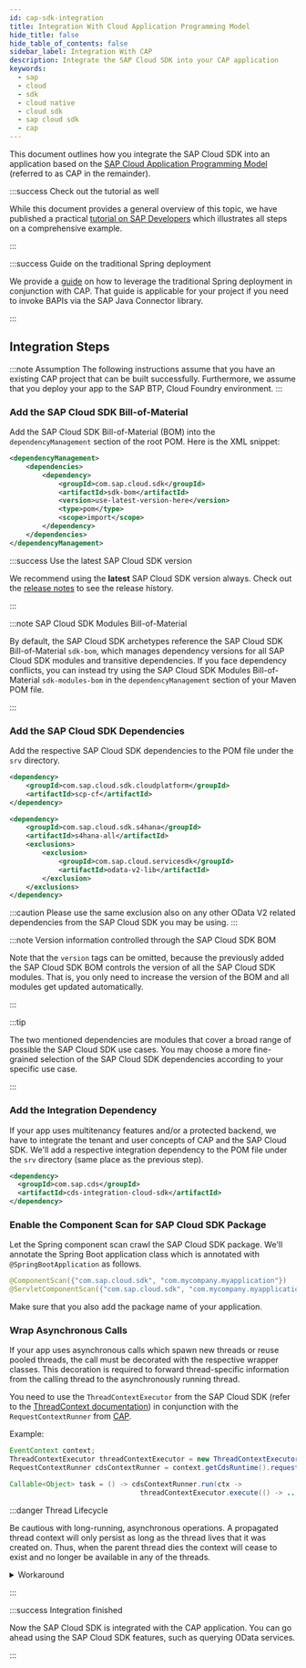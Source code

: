 ```yaml
---
id: cap-sdk-integration
title: Integration With Cloud Application Programming Model
hide_title: false
hide_table_of_contents: false
sidebar_label: Integration With CAP
description: Integrate the SAP Cloud SDK into your CAP application
keywords:
  - sap
  - cloud
  - sdk
  - cloud native
  - cloud sdk
  - sap cloud sdk
  - cap
---
```


This document outlines how you integrate the SAP Cloud SDK into an application based on the [SAP Cloud Application Programming Model](https://cap.cloud.sap/docs/) (referred to as CAP in the remainder).

:::success Check out the tutorial as well

While this document provides a general overview of this topic, we have published a practical [tutorial on SAP Developers](https://developers.sap.com/tutorials/cloudsdk-integrate-cap.html) which illustrates all steps on a comprehensive example.

:::

:::success Guide on the traditional Spring deployment

We provide a [guide](spring-boot-war-deployment) on how to leverage the traditional Spring deployment in conjunction with CAP.
That guide is applicable for your project if you need to invoke BAPIs via the SAP Java Connector library.

:::

## Integration Steps

:::note Assumption
The following instructions assume that you have an existing CAP project that can be built successfully.
Furthermore, we assume that you deploy your app to the SAP BTP, Cloud Foundry environment.
:::

### Add the SAP Cloud SDK Bill-of-Material

Add the SAP Cloud SDK Bill-of-Material (BOM) into the `dependencyManagement` section of the root POM.
Here is the XML snippet:

```xml
<dependencyManagement>
    <dependencies>
        <dependency>
            <groupId>com.sap.cloud.sdk</groupId>
            <artifactId>sdk-bom</artifactId>
            <version>use-latest-version-here</version>
            <type>pom</type>
            <scope>import</scope>
        </dependency>
    </dependencies>
</dependencyManagement>
```

:::success Use the latest SAP Cloud SDK version

We recommend using the **latest** SAP Cloud SDK version always.
Check out the [release notes](../release-notes-sap-cloud-sdk-for-java) to see the release history.

:::

:::note SAP Cloud SDK Modules Bill-of-Material

By default, the SAP Cloud SDK archetypes reference the SAP Cloud SDK Bill-of-Material `sdk-bom`, which manages dependency versions for all SAP Cloud SDK modules and transitive dependencies.
If you face dependency conflicts, you can instead try using the SAP Cloud SDK Modules Bill-of-Material `sdk-modules-bom` in the `dependencyManagement` section of your Maven POM file.

:::

### Add the SAP Cloud SDK Dependencies

Add the respective SAP Cloud SDK dependencies to the POM file under the `srv` directory.

```xml
<dependency>
    <groupId>com.sap.cloud.sdk.cloudplatform</groupId>
    <artifactId>scp-cf</artifactId>
</dependency>

<dependency>
    <groupId>com.sap.cloud.sdk.s4hana</groupId>
    <artifactId>s4hana-all</artifactId>
    <exclusions>
        <exclusion>
		    <groupId>com.sap.cloud.servicesdk</groupId>
		    <artifactId>odata-v2-lib</artifactId>
        </exclusion>
    </exclusions>
</dependency>
```

:::caution
Please use the same exclusion also on any other OData V2 related dependencies from the SAP Cloud SDK you may be using.
:::

:::note Version information controlled through the SAP Cloud SDK BOM

Note that the `version` tags can be omitted, because the previously added the SAP Cloud SDK BOM controls the version of all the SAP Cloud SDK modules.
That is, you only need to increase the version of the BOM and all modules get updated automatically.

:::

:::tip

The two mentioned dependencies are modules that cover a broad range of possible the SAP Cloud SDK use cases.
You may choose a more fine-grained selection of the SAP Cloud SDK dependencies according to your specific use case.

:::

### Add the Integration Dependency

If your app uses multitenancy features and/or a protected backend, we have to integrate the tenant and user concepts of CAP and the SAP Cloud SDK.
We'll add a respective integration dependency to the POM file under the `srv` directory (same place as the previous step).

```xml
<dependency>
  <groupId>com.sap.cds</groupId>
  <artifactId>cds-integration-cloud-sdk</artifactId>
</dependency>
```

### Enable the Component Scan for SAP Cloud SDK Package

Let the Spring component scan crawl the SAP Cloud SDK package.
We'll annotate the Spring Boot application class which is annotated with `@SpringBootApplication` as follows.

```java
@ComponentScan({"com.sap.cloud.sdk", "com.mycompany.myapplication"})
@ServletComponentScan({"com.sap.cloud.sdk", "com.mycompany.myapplication"})
```

Make sure that you also add the package name of your application.

### Wrap Asynchronous Calls

If your app uses asynchronous calls which spawn new threads or reuse pooled threads, the call must be decorated with the respective wrapper classes.
This decoration is required to forward thread-specific information from the calling thread to the asynchronously running thread.

You need to use the `ThreadContextExecutor` from the SAP Cloud SDK (refer to the [ThreadContext documentation](https://sap.github.io/cloud-sdk/docs/java/features/multi-tenancy/multi-tenancy-thread-context/#what-is-a-thread-context)) in conjunction with the `RequestContextRunner` from [CAP](https://cap.cloud.sap/docs/java/provisioning-api#threading-requestcontext).

Example:

```java
EventContext context;
ThreadContextExecutor threadContextExecutor = new ThreadContextExecutor();
RequestContextRunner cdsContextRunner = context.getCdsRuntime().requestContext();

Callable<Object> task = () -> cdsContextRunner.run(ctx ->
                                threadContextExecutor.execute(() -> ... ));
```

:::danger Thread Lifecycle

Be cautious with long-running, asynchronous operations.
A propagated thread context will only persist as long as the thread lives that it was created on.
Thus, when the parent thread dies the context will cease to exist and no longer be available in any of the threads.

<details>
<summary> Workaround </summary>
You can work around this limitation with the following approach:

```java
EventContext context;

RequestHeaderContainer requestHeaders =
        RequestHeaderAccessor.tryGetHeaderContainer().getOrElse(RequestHeaderContainer.EMPTY);

ThreadContextExecutor executor = new ThreadContextExecutor()
        .withThreadContext(new DefaultThreadContext())
        .withListeners(new RequestHeaderThreadContextListener(requestHeaders));

RequestContextRunner cdsContextRunner = context.getCdsRuntime().requestContext();

Callable<Object> task = () -> cdsContextRunner.run(ctx -> {
                                return threadContextExecutor.execute(() -> ...);
                        });
```

</details>

:::

:::success Integration finished

Now the SAP Cloud SDK is integrated with the CAP application.
You can go ahead using the SAP Cloud SDK features, such as querying OData services.

:::
